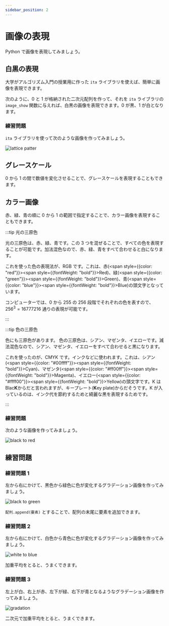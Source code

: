 ```yaml
---
sidebar_position: 2
---
```



# 画像の表現

Python で画像を表現してみましょう。

## 白黒の表現

大学がアルゴリズム入門の授業用に作った `ita` ライブラリを使えば、簡単に画像を表現できます。

次のように、0 と 1 が格納された二次元配列を作って、それを `ita` ライブラリの `image_show` 関数に与えれば、白黒の画像を表現できます。0 が黒、1 が白となります。

<ViewSource path="/image/black_and_white.ipynb" />

### 練習問題

`ita` ライブラリを使って次のような画像を作ってみましょう。

![lattice patter](lattice_pattern.drawio.svg)

<Answer>
  <ViewSource path="/image/lattice_pattern.ipynb" />
</Answer>

## グレースケール

0 から 1 の間で数値を変化させることで、グレースケールを表現することもできます。

<ViewSource path="/image/grayscale.ipynb" />

## カラー画像

赤、緑、青の順に 0 から 1 の範囲で指定することで、カラー画像を表現することもできます。

<ViewSource path="/image/color.ipynb" />

:::tip 光の三原色

光の三原色は、赤、緑、青です。この 3 つを混ぜることで、すべての色を表現することが可能です。加法混色なので、赤、緑、青をすべて合わせると白になります。

これを使った色の表現法が、RGB です。これは、赤(<span style={{color: "red"}}><span style={{fontWeight: "bold"}}>R</span>ed</span>)、緑(<span style={{color: "green"}}><span style={{fontWeight: "bold"}}>G</span>reen</span>)、青(<span style={{color: "blue"}}><span style={{fontWeight: "bold"}}>B</span>lue</span>)の頭文字となっています。

コンピューターでは、0 から 255 の 256 段階でそれぞれの色を表すので、$256^3 = 16777216$ 通りの表現が可能です。

:::

:::tip 色の三原色

色にも三原色があります。
色の三原色は、シアン、マゼンタ、イエローです。減法混色なので、シアン、マゼンタ、イエローをすべて合わせると黒になります。

これを使ったのが、CMYK です。インクなどに使われます。これは、シアン(<span style={{color: "#00ffff"}}><span style={{fontWeight: "bold"}}>C</span>yan</span>)、マゼンタ(<span style={{color: "#ff00ff"}}><span style={{fontWeight: "bold"}}>M</span>agenta</span>)、イエロー(<span style={{color: "#ffff00"}}><span style={{fontWeight: "bold"}}>Y</span>ellow</span>)の頭文字です。K は Blac**K**からだと言われますが、キープレート(**K**ey plate)からだそうです。K が入っているのは、インク代を節約するためと綺麗な黒を表現するためです。

:::

### 練習問題

次のような画像を作ってみましょう。

![black to red](black_to_red.drawio.png)

<Answer>
  <ViewSource path="/image/black_to_red.ipynb" />
</Answer>

## 練習問題

### 練習問題 1

左から右にかけて、黒色から緑色に色が変化するグラデーション画像を作ってみましょう。

![black to green](black_to_green.png)

<Answer>

<ViewSource path="/image/black_to_green.ipynb" />

`配列.append(要素)` とすることで、配列の末尾に要素を追加できます。

</Answer>

### 練習問題 2

左から右にかけて、白色から青色に色が変化するグラデーション画像を作ってみましょう。

![white to blue](white_to_blue.png)

<Answer>

加重平均をとると、うまくできます。

<ViewSource path="/image/white_to_blue.ipynb" />

</Answer>

### 練習問題 3

左上が白、右上が赤、左下が緑、右下が青となるようなグラデーション画像を作ってみましょう。

![gradation](gradation.png)

<Answer>

二次元で加重平均をとると、うまくできます。

<ViewSource path="/image/gradation.ipynb" />

</Answer>
